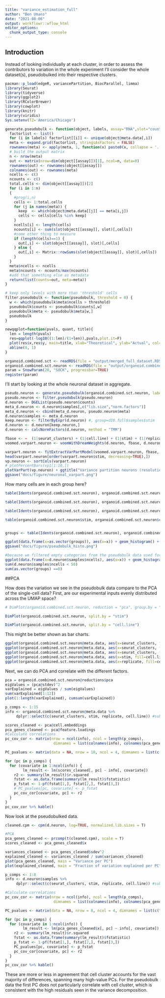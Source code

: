 ```yaml
---
title: "variance_estimation_full"
author: "Ben Umans"
date: "2021-08-06"
output: workflowr::wflow_html
editor_options:
  chunk_output_type: console
---
```


## Introduction

Instead of looking individually at each cluster, in order to assess the contributors to variation in the whole experiment I'll consider the whole dataset(s), pseudobulked into their respective clusters.

```r
pacman::p_load(edgeR, variancePartition, BiocParallel, limma)
library(Seurat)
library(tidyverse)
library(ggplot2)
library(RColorBrewer)
library(cowplot)
library(knitr)
library(viridis)
Sys.setenv(TZ='America/Chicago')

generate.pseudobulk <- function(object, labels, assay="RNA",slot="counts") {
  factorlist <- list()
  for (i in labels) factorlist[[i]] <- unique(object@meta.data[,i])
  meta <- expand.grid(factorlist, stringsAsFactors = FALSE)
  rownames(meta) <- apply(meta, 1, function(x) paste0(x, collapse = '.'))
  # build the output matrix
  n <- nrow(meta)
  out <- matrix(nrow=dim(object[[assay]])[1], ncol=n, data=0)
  rownames(out) <- rownames(object[[assay]])
  colnames(out) <- rownames(meta)
  ncells <- c()
  ncounts <- c()
  total.cells <- dim(object[[assay]])[2]
  for (i in 1:n)
  {
    #prog(i,n)
    cells <- 1:total.cells
    for (j in names(meta)) {
      keep  <- which(object@meta.data[[j]] == meta[i,j])
      cells <- cells[cells %in% keep]
    }
    ncells[i] <- length(cells)
    ncounts[i] <- sum(slot(object[[assay]], slot)[,cells])
    #some other thing to measure
    if (length(cells)==1) {
      out[,i] <- slot(object[[assay]], slot)[,cells]
    } else {
      out[,i] <- Matrix::rowSums(slot(object[[assay]], slot)[,cells])
    }
  }
  meta$ncells <- ncells
  meta$ncounts <- ncounts/max(ncounts)
  #add that something else as metadata
  return(list(counts=out, meta=meta))
}

# keep only levels with more than 'threshold' cells
filter.pseudobulk <- function(pseudobulk, threshold = 0) {
  w <- which(pseudobulk$meta$ncells > threshold)
  pseudobulk$counts <- pseudobulk$counts[,w]
  pseudobulk$meta <- pseudobulk$meta[w,]
  pseudobulk
}

newqqplot=function(pvals, quant, title){
  len = length(pvals)
  res=qqplot(-log10((1:len)/(1+len)),pvals,plot.it=F)
  plot(res$x,res$y, main=title, xlab="Theoretical", ylab="Actual", col=ifelse(res$y>as.numeric(quantile(res$y, quant[1])), ifelse(res$y>as.numeric(quantile(res$y, quant[2])), "red", "blue"), "black"))
  abline(0, 1)
}

organoid.combined.sct <- readRDS(file = "output/merged_full_dataset.RDS")
organoid.combined.sct.neuron <- readRDS(file = "output/organoid.combined.full.sct.neuron.RDS")
param = SnowParam(20, "SOCK", progressbar=TRUE)
register(param)
```


I'll start by looking at the whole neuronal dataset in aggregate.
```r
pseudo.neuron <- generate.pseudobulk(organoid.combined.sct.neuron, labels = c("seurat_clusters", "stim", "replicate", "cell.line"))
pseudo.neuron <- filter.pseudobulk(pseudo.neuron)
d.neuron <- DGEList(pseudo.neuron$counts)
meta_d.neuron <- d.neuron$samples[,c("lib.size","norm.factors")]
meta_d.neuron <- cbind(meta_d.neuron, pseudo.neuron$meta)
d.neuron$samples <- meta_d.neuron
keep.neuron <- filterByExpr(d.neuron) #, group=d10.full$samples$stim
d.neuron <- d.neuron[keep.neuron,]
d.neuron <- calcNormFactors(d.neuron, method = "TMM")

fbase <- ~  (1|seurat_clusters) + (1|cell.line) + (1|stim) + (1|replicate)
voomed.varpart.neuron <- voomWithDreamWeights(d.neuron, fbase, d.neuron$samples, plot=TRUE)

varpart.neuron <- fitExtractVarPartModel(voomed.varpart.neuron, fbase, d.neuron$samples)
head(varpart.neuron[order(varpart.neuron$stim, decreasing=TRUE),])
vp.neuron <- sortCols(varpart.neuron)
# plotPercentBars(vp1[1:10,])
plotVarPart(vp.neuron) + ggtitle("Variance partition neurons (resolution=0.1)")
ggsave("docs/figure/neuronal_varpart.png")

```

How many cells are in each group here?

```r
table(Idents(organoid.combined.sct.neuron), organoid.combined.sct.neuron$stim) %>% kable(caption="Cells by cluster and treatment, neuronal datset")

table(Idents(organoid.combined.sct.neuron), organoid.combined.sct.neuron$replicate) %>% kable(caption="Cells by cluster and replicate, neuronal datset")

table(Idents(organoid.combined.sct.neuron), organoid.combined.sct.neuron$cell.line) %>% kable(caption="Cells by cluster and cell line, neuronal datset")

table(organoid.combined.sct.neuron$stim, organoid.combined.sct.neuron$cell.line) %>% kable(caption="Cells by treatment and individual, full datset")


groups <- table(Idents(organoid.combined.sct.neuron), organoid.combined.sct.neuron$cell.line, organoid.combined.sct.neuron$replicate, organoid.combined.sct.neuron$stim)

ggplot(data.frame(x=as.vector(groups)), aes(x=x)) + geom_histogram() + xlab("Cells per pseudobulk cluster") + ggtitle("Number of cells by grouping (Treatment, Cluster, Replicate, Cell line)")
ggsave("docs/figure/pseudobulk_histo.png")

#because we filtered empty categories from the pseudobulk data used for testing, instead we're really using something a little different
ggplot(data.frame(x=d.neuron$samples$ncells), aes(x=x)) + geom_histogram() + xlab("Cells per pseudobulk cluster") + ggtitle("Pseudobulk cluster sizes (Treatment, Cluster, Replicate, Cell line)")
sum(d.neuron$samples$ncells < 50)
sum(as.vector(groups) ==0)

```

##PCA

How does the variation we see in the pseudobulk data compare to the PCA of the single-cell data?  First, are our experimental inputs evenly distributed across the UMAP space?
```r
# DimPlot(organoid.combined.sct.neuron, reduction = "pca", group.by = "cell.line", dims = c(13,15), cols=brewer.pal(3, "Dark2")) 

DimPlot(organoid.combined.sct.neuron, split.by = "stim")

DimPlot(organoid.combined.sct.neuron, split.by = "cell.line")

```
This might be better shown as bar charts.
```r
ggplot(organoid.combined.sct.neuron@meta.data, aes(x=seurat_clusters, fill=stim)) + scale_fill_viridis(discrete=TRUE, "Treatment") +geom_bar()
ggplot(organoid.combined.sct.neuron@meta.data, aes(x=seurat_clusters, fill=cell.line)) + scale_fill_viridis(discrete=TRUE, "Individual") +geom_bar()
ggplot(organoid.combined.sct.neuron@meta.data, aes(x=seurat_clusters, fill=replicate)) + scale_fill_viridis(discrete=TRUE, "Replicate") +geom_bar()
ggplot(organoid.combined.sct.neuron@meta.data, aes(x=stim, fill=cell.line)) + scale_fill_viridis(discrete=TRUE, "Individual") +geom_bar()
ggplot(organoid.combined.sct.neuron@meta.data, aes(x=replicate, fill=cell.line)) + scale_fill_viridis(discrete=TRUE, "Individual") +geom_bar()


```


Next, we can do PCA and correlate with the different factors.
```r

pca = organoid.combined.sct.neuron@reductions$pca
eigValues = (pca@stdev)^2
varExplained = eigValues / sum(eigValues)
sum(varExplained[1:12])
plot(1:length(varExplained), cumsum(varExplained))

p_comps <- 1:15
info <- organoid.combined.sct.neuron@meta.data %>% 
     dplyr::select(c(seurat_clusters, stim, replicate, cell.line)) #subset sample info for technical/biological variables

scores_cleaned <- pca@cell.embeddings
pca_genes_cleaned <- pca@feature.loadings
#Calculate correlations
pc_cov_cor <- matrix(nrow = ncol(info), ncol = length(p_comps), 
                      dimnames = list(colnames(info), colnames(pca_genes_cleaned)[p_comps])) 

PC_pvalues <- matrix(data = NA, nrow = 10, ncol = 4, dimnames = list(c("PC1", "PC2", "PC3", "PC4", "PC5", "PC6", "PC7", "PC8", "PC9", "PC10"), c("cluster", "treatment", "replicate", "individual")))

for (pc in p_comps) { 
  for (covariate in 1:ncol(info)) { 
        lm_result <- lm(scores_cleaned[, pc] ~ info[, covariate]) 
    r2 <- summary(lm_result)$r.squared 
    fstat <- as.data.frame(summary(lm_result)$fstatistic)
    p_fstat <- 1-pf(fstat[1,], fstat[2,], fstat[3,])
    # PC_pvalues[pc, covariate] <- p_fstat
    pc_cov_cor[covariate, pc] <- r2 
  } 
} 
pc_cov_cor %>% kable() 
```



Now look at the pseudobulked data.
```r

cleaned.cpm <- cpm(d.neuron, log=TRUE, normalized.lib.sizes = T)

#PCA
pca_genes_cleaned <- prcomp(t(cleaned.cpm), scale = T)
scores_cleaned <- pca_genes_cleaned$x

variances_cleaned <- pca_genes_cleaned$sdev^2
explained_cleaned <- variances_cleaned / sum(variances_cleaned)
plot(pca_genes_cleaned, main = "Variance per PC")
plot(explained_cleaned, main = "Fraction of variation explained per PC")

p_comps <- 1:8
info <- d.neuron$samples %>% 
     dplyr::select(c(seurat_clusters, stim, replicate, cell.line)) #subset sample info for technical/biological variables

#Calculate correlations
pc_cov_cor <- matrix(nrow = ncol(info), ncol = length(p_comps), 
                      dimnames = list(colnames(info), colnames(pca_genes_cleaned$x)[p_comps])) 

PC_pvalues <- matrix(data = NA, nrow = 8, ncol = 4, dimnames = list(c("PC1", "PC2", "PC3", "PC4", "PC5", "PC6", "PC7", "PC8"), c("cluster", "treatment", "replicate", "individual")))

for (pc in p_comps) { 
  for (covariate in 1:ncol(info)) { 
        lm_result <- lm(pca_genes_cleaned$x[, pc] ~ info[, covariate]) 
    r2 <- summary(lm_result)$r.squared 
    fstat <- as.data.frame(summary(lm_result)$fstatistic)
    p_fstat <- 1-pf(fstat[1,], fstat[2,], fstat[3,])
    PC_pvalues[pc, covariate] <- p_fstat
    pc_cov_cor[covariate, pc] <- r2 
  } 
} 
pc_cov_cor %>% kable() 
```

These are more or less in agreement that cell cluster accounts for the vast majority of differences, spanning many high-value PCs.  For the pseudobulk data the first PC does not particularly correlate with cell cluster, which is consistent with the high residuals seen in the variance decomposition.
